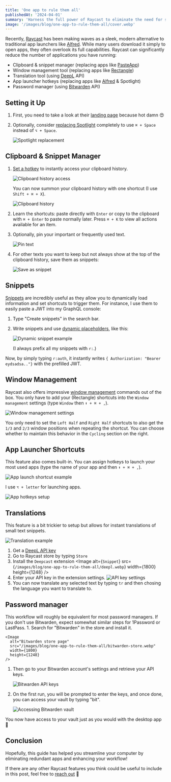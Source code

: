 ```yaml
---
title: 'One app to rule them all'
publishedAt: '2024-04-01'
summary: 'Harness the full power of Raycast to eliminate the need for separate tools like Paste and Rectangle.'
image: '/images/blog/one-app-to-rule-them-all/cover.webp'
---
```


Recently, [Raycast](https://www.raycast.com/) has been making waves as a sleek, modern alternative to traditional app launchers like [Alfred](https://www.alfredapp.com/).
While many users download it simply to open apps, they often overlook its full capabilities.
Raycast can significantly reduce the number of applications you have running:

- Clipboard & snippet manager (replacing apps like [PasteApp](https://pasteapp.io/))
- Window management tool (replacing apps like [Rectangle](https://rectangleapp.com/))
- Translation tool (using [DeepL](https://www.deepl.com/) API)
- App launcher hotkeys (replacing apps like [Alfred](https://www.alfredapp.com/) & Spotlight)
- Password manager (using [Bitwarden](https://bitwarden.com/) API)

## Setting it Up

1. First, you need to take a look at their [landing page](https://www.raycast.com/) because hot damn 😍
1. Optionally, consider [replacing Spotlight](https://manual.raycast.com/hotkey) completely to use `⌘ + Space` instead of `⌥ + Space`.

   <Image
     alt="Spotlight replacement"
     src="/images/blog/one-app-to-rule-them-all/settings.webp"
     priority
     width={2300}
     height={1560}
   />

## Clipboard & Snippet Manager

1. [Set a hotkey](https://manual.raycast.com/command-aliases-and-hotkeys) to instantly access your clipboard history.

   <Image
     alt="Clipboard history access"
     src="/images/blog/one-app-to-rule-them-all/hotkey.webp"
     priority
     width={2300}
     height={1600}
   />

   You can now summon your clipboard history with one shortcut (I use `Shift + ⌘ + X`).

   <Image
     alt="Clipboard history"
     src="/images/blog/one-app-to-rule-them-all/clipboard-history.webp"
     priority
     width={1800}
     height={1248}
   />

1. Learn the shortcuts: paste directly with `Enter` or copy to the clipboard with `⌘ + Enter` to paste normally later. Press `⌘ + K` to view all actions available for an item.

1. Optionally, pin your important or frequently used text.

   <Image
     alt="Pin text"
     src="/images/blog/one-app-to-rule-them-all/pin.webp"
     priority
     width={1800}
     height={1248}
   />

1. For other texts you want to keep but not always show at the top of the clipboard history, save them as snippets:

   <Image
     alt="Save as snippet"
     src="/images/blog/one-app-to-rule-them-all/save-as-snippet.webp"
     width={1800}
     height={1248}
   />

## Snippets

[Snippets](https://manual.raycast.com/snippets) are incredibly useful as they allow you to dynamically load information and set shortcuts to trigger them.
For instance, I use them to easily paste a JWT into my GraphQL console:

1. Type "Create snippets" in the search bar.
1. Write snippets and use [dynamic placeholders](https://manual.raycast.com/dynamic-placeholders), like this:

   <Image
     alt="Dynamic snippet example"
     src="/images/blog/one-app-to-rule-them-all/snippet.webp"
     width={672}
     height={471}
   />

   (I always prefix all my snippets with `r:`.)

Now, by simply typing `r:auth`, it instantly writes `{ Authorization: "Bearer eydsadsa.."}` with the prefilled JWT.

## Window Management

Raycast also offers impressive [window management](https://manual.raycast.com/window-management) commands out of the box.
You only have to add your (Rectangle) shortcuts into the `Window management` settings (type `Window` then `⬆ + ⌘ + ,`).

<Image
  alt="Window management settings"
  src="/images/blog/one-app-to-rule-them-all/window-management.webp"
  width={2300}
  height={1600}
/>

You only need to set the `Left Half` and `Right Half` shortcuts to also get the `1/3` and `2/3` window positions when repeating the shortcut.
You can choose whether to maintain this behavior in the `Cycling` section on the right.

## App Launcher Shortcuts

This feature also comes built-in. You can assign hotkeys to launch your most used apps (type the name of your app and then `⬆ + ⌘ + ,`).

<Image
  alt="App launch shortcut example"
  src="/images/blog/one-app-to-rule-them-all/warp.webp"
  priority
  width={1724}
  height={359}
/>

I use `⌥ + letter` for launching apps.

<Image
  alt="App hotkeys setup"
  src="/images/blog/one-app-to-rule-them-all/hotkeys.webp"
  priority
  width={2300}
  height={1600}
/>

## Translations

This feature is a bit trickier to setup but allows for instant translations of small text snippets.

<Image
  alt="Translation example"
  src="/images/blog/one-app-to-rule-them-all/translate2.gif"
  priority
  width={1700}
  height={1700}
/>

1. Get a [DeepL API key](https://www.deepl.com/pro-api?cta=header-pro-api)
1. Go to Raycast store by typing `Store`
1. Install the `Deepcast` extension
   <Image
     alt={`Snippet`}
     src={`/images/blog/one-app-to-rule-them-all/deepl.webp`}
     width={1800}
     height={1248}
   />
1. Enter your API key in the extension settings.
   <Image
     alt="API key settings"
     src="/images/blog/one-app-to-rule-them-all/deepl-api-key.webp"
     width={2300}
     height={1600}
   />
1. You can now translate any selected text by typing `tr` and then chosing the language you want to translate to.

## Password manager

<Callout emoji="💡" type="info">
  This workflow will roughly be equivalent for most password managers. If you
  don't use Bitwarden, expect somewhat similar steps for 1Password or LastPass.
</Callout>
1. Search for "Bitwarden" in the store and install it.

    <Image
      alt="Bitwarden store page"
      src="/images/blog/one-app-to-rule-them-all/bitwarden-store.webp"
      width={1800}
      height={1248}
    />

1. Then go to your Bitwarden account's settings and retrieve your API keys.

   <Image
     alt="Bitwarden API keys"
     src="/images/blog/one-app-to-rule-them-all/bitwarden-keys.webp"
     priority
     width={2640}
     height={1994}
   />

1. On the first run, you will be prompted to enter the keys, and once done, you can access your vault by typing "bit".

   <Image
     alt="Accessing Bitwarden vault"
     src="/images/blog/one-app-to-rule-them-all/bitwarden-access.webp"
     width={1800}
     height={1248}
   />

You now have access to your vault just as you would with the desktop app 🥳

## Conclusion

Hopefully, this guide has helped you streamline your computer by eliminating redundant apps and enhancing your workflow!

If there are any other Raycast features you think could be useful to include in this post, feel free to [reach out](https://twitter.com/nathanbrachotte) 🤗
